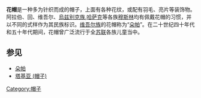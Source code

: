 {{unreferenced|time=2017-08-04T10:00:53+00:00}}
'''花帽'''是一种多为针织而成的帽子，上面有各种花纹，或配有羽毛、亮片等装饰物。阿拉伯、回、维吾尔、[[烏兹别克族|烏兹别克族]],[[哈萨克|哈萨克]]等各族[[穆斯林|穆斯林]]均有佩戴花帽的习惯，并以不同的式样作为其民族标识。[[维吾尔族|维吾尔族]]的花帽称为“[[朵帕|朵帕]]”。在二十世纪四十年代和五十年代期间，花帽曾广泛流行于全[[苏联|苏联]]各族儿童当中。

==参见==
* [[朵帕|朵帕]]
* [[塔基亚_(帽子)|塔基亚 (帽子)]]

{{islam-stub}}
[[Category:帽子|Category:帽子]]
